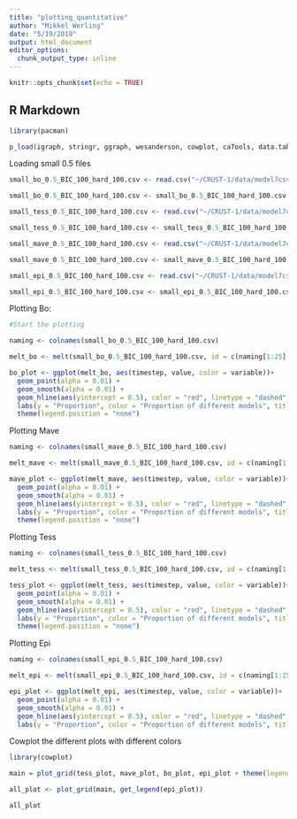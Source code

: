 ```yaml
---
title: "plotting_quantitative"
author: "Mikkel Werling"
date: "5/19/2019"
output: html_document
editor_options: 
  chunk_output_type: inline
---
```


```r
knitr::opts_chunk$set(echo = TRUE)
```

## R Markdown

```r
library(pacman)

p_load(igraph, stringr, ggraph, wesanderson, cowplot, caTools, data.table, permute, matrixStats, MCMCpack, tidyverse)
```


Loading small 0.5 files 

```r

small_bo_0.5_BIC_100_hard_100.csv <- read.csv("~/CRUST-1/data/model7csv/small_bo_0.5_BIC_100_hard_100.csv", sep = ",")

small_bo_0.5_BIC_100_hard_100.csv <- small_bo_0.5_BIC_100_hard_100.csv[seq(1, nrow(small_bo_0.5_BIC_100_hard_100.csv), 25), ]

small_tess_0.5_BIC_100_hard_100.csv <- read.csv("~/CRUST-1/data/model7csv/small_tess_0.5_BIC_100_hard_100.csv", sep = ",")

small_tess_0.5_BIC_100_hard_100.csv <- small_tess_0.5_BIC_100_hard_100.csv[seq(1, nrow(small_tess_0.5_BIC_100_hard_100.csv), 25), ]

small_mave_0.5_BIC_100_hard_100.csv <- read.csv("~/CRUST-1/data/model7csv/small_mave_0.5_BIC_100_hard_100.csv", sep = ",")

small_mave_0.5_BIC_100_hard_100.csv <- small_mave_0.5_BIC_100_hard_100.csv[seq(1, nrow(small_mave_0.5_BIC_100_hard_100.csv), 25), ]

small_epi_0.5_BIC_100_hard_100.csv <- read.csv("~/CRUST-1/data/model7csv/small_epi_0.5_BIC_100_hard_100.csv", sep = ",")

small_epi_0.5_BIC_100_hard_100.csv <- small_epi_0.5_BIC_100_hard_100.csv[seq(1, nrow(small_epi_0.5_BIC_100_hard_100.csv), 25), ]
```

Plotting Bo:

```r
#Start the plotting

naming <- colnames(small_bo_0.5_BIC_100_hard_100.csv)

melt_bo <- melt(small_bo_0.5_BIC_100_hard_100.csv, id = c(naming[1:25], naming[40:49]))

bo_plot <- ggplot(melt_bo, aes(timestep, value, color = variable))+
  geom_point(alpha = 0.01) +
  geom_smooth(alpha = 0.01) +
  geom_hline(aes(yintercept = 0.5), color = "red", linetype = "dashed", size = 1) + 
  labs(y = "Proportion", color = "Proportion of different models", title = "Bo") +
  theme(legend.position = "none")

```

Plotting Mave

```r
naming <- colnames(small_mave_0.5_BIC_100_hard_100.csv)

melt_mave <- melt(small_mave_0.5_BIC_100_hard_100.csv, id = c(naming[1:25], naming[40:49]))

mave_plot <- ggplot(melt_mave, aes(timestep, value, color = variable))+
  geom_point(alpha = 0.01) +
  geom_smooth(alpha = 0.01) +
  geom_hline(aes(yintercept = 0.5), color = "red", linetype = "dashed", size = 1) + 
  labs(y = "Proportion", color = "Proportion of different models", title = "Mave") +
  theme(legend.position = "none")
```

Plotting Tess

```r
naming <- colnames(small_tess_0.5_BIC_100_hard_100.csv)

melt_tess <- melt(small_tess_0.5_BIC_100_hard_100.csv, id = c(naming[1:25], naming[40:49]))

tess_plot <- ggplot(melt_tess, aes(timestep, value, color = variable))+
  geom_point(alpha = 0.01) +
  geom_smooth(alpha = 0.01) +
  geom_hline(aes(yintercept = 0.5), color = "red", linetype = "dashed", size = 1) + 
  labs(y = "Proportion", color = "Proportion of different models", title = "Tess") +
  theme(legend.position = "none")
```

Plotting Epi

```r
naming <- colnames(small_epi_0.5_BIC_100_hard_100.csv)

melt_epi <- melt(small_epi_0.5_BIC_100_hard_100.csv, id = c(naming[1:25], naming[40:49]))

epi_plot <- ggplot(melt_epi, aes(timestep, value, color = variable))+
  geom_point(alpha = 0.01) +
  geom_smooth(alpha = 0.01) +
  geom_hline(aes(yintercept = 0.5), color = "red", linetype = "dashed", size = 1) + 
  labs(y = "Proportion", color = "Proportion of different models", title = "All")
```

Cowplot the different plots with different colors

```r

library(cowplot)

main = plot_grid(tess_plot, mave_plot, bo_plot, epi_plot + theme(legend.position = "none"))

all_plot <- plot_grid(main, get_legend(epi_plot))

all_plot

```
